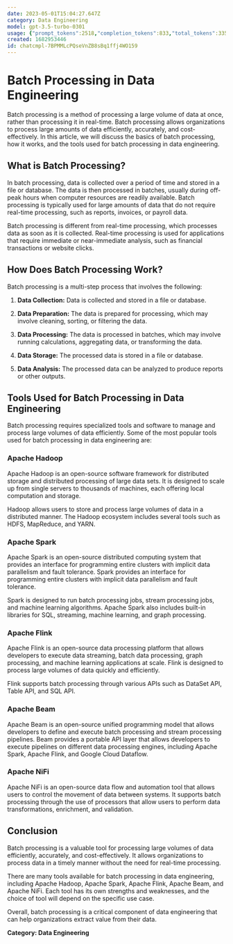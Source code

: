 ```yaml
---
date: 2023-05-01T15:04:27.647Z
category: Data Engineering
model: gpt-3.5-turbo-0301
usage: {"prompt_tokens":2518,"completion_tokens":833,"total_tokens":3351}
created: 1682953446
id: chatcmpl-7BPMMLcPQseVnZB8sBq1ffj4WO159
---
```


# Batch Processing in Data Engineering

Batch processing is a method of processing a large volume of data at once, rather than processing it in real-time. Batch processing allows organizations to process large amounts of data efficiently, accurately, and cost-effectively. In this article, we will discuss the basics of batch processing, how it works, and the tools used for batch processing in data engineering.

## What is Batch Processing?

In batch processing, data is collected over a period of time and stored in a file or database. The data is then processed in batches, usually during off-peak hours when computer resources are readily available. Batch processing is typically used for large amounts of data that do not require real-time processing, such as reports, invoices, or payroll data.

Batch processing is different from real-time processing, which processes data as soon as it is collected. Real-time processing is used for applications that require immediate or near-immediate analysis, such as financial transactions or website clicks.

## How Does Batch Processing Work?

Batch processing is a multi-step process that involves the following:

1. **Data Collection:** Data is collected and stored in a file or database.

2. **Data Preparation:** The data is prepared for processing, which may involve cleaning, sorting, or filtering the data.

3. **Data Processing:** The data is processed in batches, which may involve running calculations, aggregating data, or transforming the data.

4. **Data Storage:** The processed data is stored in a file or database.

5. **Data Analysis:** The processed data can be analyzed to produce reports or other outputs.

## Tools Used for Batch Processing in Data Engineering

Batch processing requires specialized tools and software to manage and process large volumes of data efficiently. Some of the most popular tools used for batch processing in data engineering are:

### Apache Hadoop

Apache Hadoop is an open-source software framework for distributed storage and distributed processing of large data sets. It is designed to scale up from single servers to thousands of machines, each offering local computation and storage.

Hadoop allows users to store and process large volumes of data in a distributed manner. The Hadoop ecosystem includes several tools such as HDFS, MapReduce, and YARN.

### Apache Spark

Apache Spark is an open-source distributed computing system that provides an interface for programming entire clusters with implicit data parallelism and fault tolerance. Spark provides an interface for programming entire clusters with implicit data parallelism and fault tolerance.

Spark is designed to run batch processing jobs, stream processing jobs, and machine learning algorithms. Apache Spark also includes built-in libraries for SQL, streaming, machine learning, and graph processing.

### Apache Flink

Apache Flink is an open-source data processing platform that allows developers to execute data streaming, batch data processing, graph processing, and machine learning applications at scale. Flink is designed to process large volumes of data quickly and efficiently.

Flink supports batch processing through various APIs such as DataSet API, Table API, and SQL API.

### Apache Beam

Apache Beam is an open-source unified programming model that allows developers to define and execute batch processing and stream processing pipelines. Beam provides a portable API layer that allows developers to execute pipelines on different data processing engines, including Apache Spark, Apache Flink, and Google Cloud Dataflow.

### Apache NiFi

Apache NiFi is an open-source data flow and automation tool that allows users to control the movement of data between systems. It supports batch processing through the use of processors that allow users to perform data transformations, enrichment, and validation.

## Conclusion

Batch processing is a valuable tool for processing large volumes of data efficiently, accurately, and cost-effectively. It allows organizations to process data in a timely manner without the need for real-time processing.

There are many tools available for batch processing in data engineering, including Apache Hadoop, Apache Spark, Apache Flink, Apache Beam, and Apache NiFi. Each tool has its own strengths and weaknesses, and the choice of tool will depend on the specific use case.

Overall, batch processing is a critical component of data engineering that can help organizations extract value from their data. 

**Category: Data Engineering**